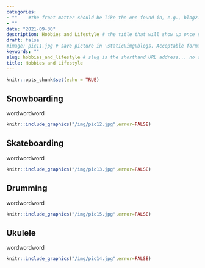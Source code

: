 ```yaml
---
categories:  
- ""    #the front matter should be like the one found in, e.g., blog2.md. It cannot be like the normal Rmd we used
- ""
date: "2021-09-30"
description: Hobbies and Lifestyle # the title that will show up once someone gets to this page
draft: false
#image: pic11.jpg # save picture in \static\img\blogs. Acceptable formats= jpg, jpeg, or png . Your iPhone pics wont work
keywords: ""
slug: hobbies_and_lifestyle # slug is the shorthand URL address... no spaces plz
title: Hobbies and Lifestyle
---
```


```r
knitr::opts_chunk$set(echo = TRUE)
```

## Snowboarding

wordwordword 
```r
knitr::include_graphics("/img/pic12.jpg",error=FALSE)
```

## Skateboarding

wordwordword

```r
knitr::include_graphics("/img/pic13.jpg",error=FALSE)
```


## Drumming

wordwordword

```r
knitr::include_graphics("/img/pic15.jpg",error=FALSE)
```

## Ukulele
wordwordword

```r
knitr::include_graphics("/img/pic14.jpg",error=FALSE)
```

